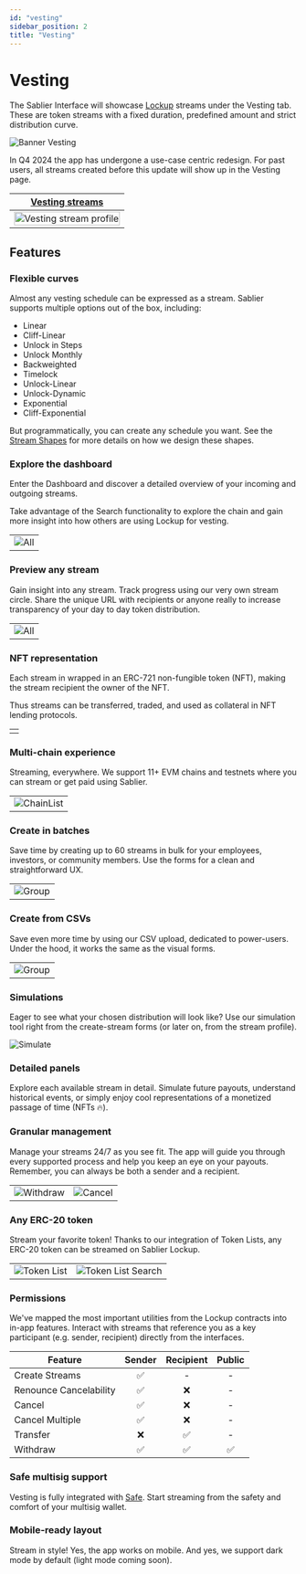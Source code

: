 ```yaml
---
id: "vesting"
sidebar_position: 2
title: "Vesting"
---
```


# Vesting


The Sablier Interface will showcase [Lockup](/concepts/lockup/overview) streams under the Vesting tab. These are token
streams with a fixed duration, predefined amount and strict distribution curve.

![Banner Vesting](/banner/docs-banner-vesting.png)

In Q4 2024 the app has undergone a use-case centric redesign. For past users, all streams created before this update
will show up in the Vesting page.

| [Vesting streams](https://app.sablier.com/vesting/gallery)                              |
| --------------------------------------------------------------------------------------- |
| <img alt="Vesting stream profile" width="100%" src="/screenshots/vesting-gallery.png"/> |

## Features

### Flexible curves

Almost any vesting schedule can be expressed as a stream. Sablier supports multiple options out of the box, including:

- Linear
- Cliff-Linear
- Unlock in Steps
- Unlock Monthly
- Backweighted
- Timelock
- Unlock-Linear
- Unlock-Dynamic
- Exponential
- Cliff-Exponential

But programmatically, you can create any schedule you want. See the [Stream Shapes](/concepts/lockup/stream-shapes) for
more details on how we design these shapes.

### Explore the dashboard

Enter the Dashboard and discover a detailed overview of your incoming and outgoing streams.

Take advantage of the Search functionality to explore the chain and gain more insight into how others are using Lockup
for vesting.

|                                            |
| ------------------------------------------ |
| ![All](/screenshots/vesting-dashboard.png) |

### Preview any stream

Gain insight into any stream. Track progress using our very own stream circle. Share the unique URL with recipients or
anyone really to increase transparency of your day to day token distribution.

|                                          |
| ---------------------------------------- |
| ![All](/screenshots/vesting-profile.png) |

### NFT representation

Each stream in wrapped in an ERC-721 non-fungible token (NFT), making the stream recipient the owner of the NFT.

Thus streams can be transferred, traded, and used as collateral in NFT lending protocols.

|                                           |
| ----------------------------------------- |
| <LockupNFTSVG height={500} width={500} /> |

### Multi-chain experience

Streaming, everywhere. We support 11+ EVM chains and testnets where you can stream or get paid using Sablier.

|                                               |
| --------------------------------------------- |
| ![ChainList](/screenshots/general-chains.png) |

### Create in batches

Save time by creating up to 60 streams in bulk for your employees, investors, or community members. Use the forms for a
clean and straightforward UX.

|                                           |
| ----------------------------------------- |
| ![Group](/screenshots/vesting-create.png) |

### Create from CSVs

Save even more time by using our CSV upload, dedicated to power-users. Under the hood, it works the same as the visual
forms.

|                                               |
| --------------------------------------------- |
| ![Group](/screenshots/vesting-create-csv.png) |

### Simulations

Eager to see what your chosen distribution will look like? Use our simulation tool right from the create-stream forms
(or later on, from the stream profile).

![Simulate](/screenshots/simulation.png)

### Detailed panels

Explore each available stream in detail. Simulate future payouts, understand historical events, or simply enjoy cool
representations of a monetized passage of time (NFTs 🔥).

### Granular management

Manage your streams 24/7 as you see fit. The app will guide you through every supported process and help you keep an eye
on your payouts. Remember, you can always be both a sender and a recipient.

|                                              |                                          |
| -------------------------------------------- | ---------------------------------------- |
| ![Withdraw](/screenshots/cover-withdraw.png) | ![Cancel](/screenshots/cover-cancel.png) |

### Any ERC-20 token

Stream your favorite token! Thanks to our integration of Token Lists, any ERC-20 token can be streamed on Sablier
Lockup.

|                                                |                                                         |
| ---------------------------------------------- | ------------------------------------------------------- |
| ![Token List](/screenshots/tokenlist-home.png) | ![Token List Search](/screenshots/tokenlist-search.png) |

### Permissions

We've mapped the most important utilities from the Lockup contracts into in-app features. Interact with streams that
reference you as a key participant (e.g. sender, recipient) directly from the interfaces.

| Feature                | Sender | Recipient | Public |
| ---------------------- | :----: | :-------: | :----: |
| Create Streams         |   ✅   |     -     |   -    |
| Renounce Cancelability |   ✅   |    ❌     |   -    |
| Cancel                 |   ✅   |    ❌     |   -    |
| Cancel Multiple        |   ✅   |    ❌     |   -    |
| Transfer               |   ❌   |    ✅     |   -    |
| Withdraw               |   ✅   |    ✅     |   ✅   |

### Safe multisig support

Vesting is fully integrated with [Safe](https://safe.global). Start streaming from the safety and comfort of your
multisig wallet.

### Mobile-ready layout

Stream in style! Yes, the app works on mobile. And yes, we support dark mode by default (light mode coming soon).
